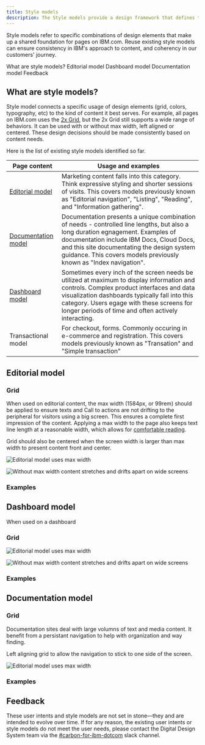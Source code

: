 ```yaml
---
title: Style models
description: The Style models provide a design framework that defines the foundational sructures of IBM.com pages in order to establish consistency and coherency across users' journeys in a scalable way.
---
```


<PageDescription>

Style models refer to specific combinations of design elements that make up a shared foundation for pages on IBM.com. Reuse existing style models can ensure consistency in IBM's approach to content, and coherency in our customers' journey.

</PageDescription>

<AnchorLinks>

<AnchorLink>What are style models?</AnchorLink>
<AnchorLink>Editorial model</AnchorLink>
<AnchorLink>Dashboard model</AnchorLink>
<AnchorLink>Documentation model</AnchorLink>
<AnchorLink>Feedback</AnchorLink>

</AnchorLinks>

## What are style models?

Style model connects a specific usage of design elements (grid, colors, typography, etc) to the kind of content it best serves. For example, all pages on IBM.com uses the <a href="https://www.carbondesignsystem.com/guidelines/2x-grid/overview/" target="_blank">2x Grid</a>, but the 2x Grid still supports a wide range of behaviors. It can be used with or without max width, left aligned or centered. These design decisions should be made consistently based on content needs.

Here is the list of existing style models identified so far.

| Page content                                | Usage and examples                                                                                                                                                                                                                                                                              |
| ------------------------------------------- | ----------------------------------------------------------------------------------------------------------------------------------------------------------------------------------------------------------------------------------------------------------------------------------------------- |
| [Editorial model](#editorial-model)         | Marketing content falls into this category. Think expressive styling and shorter sessions of visits. This covers models previously known as "Editorial navigation", "Listing", "Reading", and "Information gathering".                                                                          |
| [Documentation model](#documentation-model) | Documentation presents a unique combination of needs - controlled line lengths, but also a long duration egnagement. Examples of documentation include IBM Docs, Cloud Docs, and this site documentating the design system guidance. This covers models previously known as "Index navigation". |
| [Dashboard model](#dashboard-model)         | Sometimes every inch of the screen needs be utilized at maximum to display information and controls. Complex product interfaces and data visualization dashboards typically fall into this category. Users egage with these screens for longer periods of time and often actively interacting.  |
| Transactional model                         | For checkout, forms. Commonly occuring in e-commerce and registration. This covers models previously known as "Transation" and "Simple transaction"                                                                                                                                             |

## Editorial model

### Grid

When used on editorial content, the max width (1584px, or 99rem) should be applied to ensure texts and Call to actions are not drifting to the peripheral for visitors using a big screen. This ensures a complete first impression of the content. Applying a max width to the page also keeps text line length at a reasonable width, which allows for <a href="https://www.ibm.com/design/language/typography/type-basics/#comfortable-reading" target="_blank">comfortable reading</a>.

Grid should also be centered when the screen width is larger than max width to present content front and center.

<Row>
<Column colMd={4} colLg={4} >
<DoDontExample type="do" caption="Editorial model uses max width to keep content centralized.">

![Editorial model uses max width](../../images/guidelines/style-models/style-models-editorial-do-dont-1.png)

</DoDontExample>
</Column>
<Column colMd={4} colLg={4} >
<DoDontExample type="dont" caption="Without max width content stretches and drifts apart on wide screens.">

![Without max width content stretches and drifts apart on wide screens](../../images/guidelines/style-models/style-models-editorial-do-dont-2.png)

</DoDontExample>
</Column>
</Row>

### Examples

## Dashboard model

When used on a dashboard

### Grid

<Row>
<Column colMd={4} colLg={4} >
<DoDontExample type="do" caption="For dashboards or data visualizations, utilize the full screen width to present as much information as possible.">

![Editorial model uses max width](../../images/guidelines/style-models/style-models-dashboard-do-dont-1.png)

</DoDontExample>
</Column>
<Column colMd={4} colLg={4} >
<DoDontExample type="dont" caption="Containing the dashboard interface in a max width creates frustration.">

![Without max width content stretches and drifts apart on wide screens](../../images/guidelines/style-models/style-models-dashboard-do-dont-2.png)

</DoDontExample>
</Column>
</Row>

### Examples

## Documentation model

### Grid

Documentation sites deal with large volumns of text and media content. It benefit from a persistant navigation to help with organization and way finding.

Left aligning grid to allow the navigation to stick to one side of the screen.

<Row>
<Column colMd={4} colLg={4} >
<DoDontExample type="do" caption="Documentation benefits from a persistant navigation and a controlled max width.">

![Editorial model uses max width](../../images/guidelines/style-models/style-models-docu-1.png)

</DoDontExample>
</Column>
</Row>

### Examples

## Feedback

These user intents and style models are not set in stone—they and are intended to evolve over time. If for any reason, the existing user intents or style models do not meet the user needs, please contact the Digital Design System team via the <a href="https://cognitive-app.slack.com/archives/C2PLX8GQ6" target="_blank">#carbon-for-ibm-dotcom</a> slack channel.
